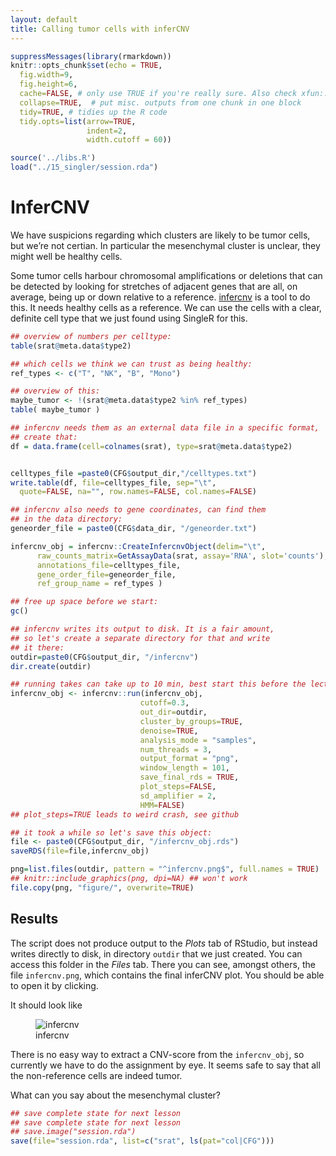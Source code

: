 ```yaml
---
layout: default
title: Calling tumor cells with inferCNV
---
```


<!-- stuff to make Rmarkdown do what we want:  -->
```r
suppressMessages(library(rmarkdown))
knitr::opts_chunk$set(echo = TRUE,
  fig.width=9,
  fig.height=6,
  cache=FALSE, # only use TRUE if you're really sure. Also check xfun::cache_rds
  collapse=TRUE,  # put misc. outputs from one chunk in one block
  tidy=TRUE, # tidies up the R code
  tidy.opts=list(arrow=TRUE, 
                 indent=2,
                 width.cutoff = 60))
```

<!-- load complete state from previous lesson -->
```r
source('../libs.R')
load("../15_singler/session.rda")

```

# InferCNV

<!--  code for by patient assignment: see prior to 21-Jan-2022 00:17:11 -->

We have suspicions regarding which clusters are likely to be tumor cells, but
we're not certian. In particular the mesenchymal cluster is unclear, they might 
well be healthy cells.

Some tumor cells harbour chromosomal amplifications or deletions that
can be detected by looking for stretches of adjacent genes that are all,
on average, being up or down relative to a
reference. [infercnv](https://github.com/broadinstitute/inferCNV) is a
tool to do this.  It needs healthy cells as a reference. We can use the
cells with a clear, definite cell type that we just found using SingleR for
this.

```r

## overview of numbers per celltype:
table(srat@meta.data$type2)

## which cells we think we can trust as being healthy:
ref_types <- c("T", "NK", "B", "Mono")

## overview of this:
maybe_tumor <- !(srat@meta.data$type2 %in% ref_types)
table( maybe_tumor )

## infercnv needs them as an external data file in a specific format,
## create that:
df = data.frame(cell=colnames(srat), type=srat@meta.data$type2)


celltypes_file =paste0(CFG$output_dir,"/celltypes.txt")
write.table(df, file=celltypes_file, sep="\t", 
  quote=FALSE, na="", row.names=FALSE, col.names=FALSE)

## infercnv also needs to gene coordinates, can find them
## in the data directory:
geneorder_file = paste0(CFG$data_dir, "/geneorder.txt")

infercnv_obj = infercnv::CreateInfercnvObject(delim="\t",
      raw_counts_matrix=GetAssayData(srat, assay='RNA', slot='counts'),
      annotations_file=celltypes_file,
      gene_order_file=geneorder_file,
      ref_group_name = ref_types )

## free up space before we start:
gc()

## infercnv writes its output to disk. It is a fair amount,
## so let's create a separate directory for that and write
## it there:
outdir=paste0(CFG$output_dir, "/infercnv")
dir.create(outdir)

## running takes can take up to 10 min, best start this before the lecture:
infercnv_obj <- infercnv::run(infercnv_obj,
                             cutoff=0.3, 
                             out_dir=outdir,
                             cluster_by_groups=TRUE, 
                             denoise=TRUE,
                             analysis_mode = "samples",
                             num_threads = 3,
                             output_format = "png",
                             window_length = 101,
                             save_final_rds = TRUE,
                             plot_steps=FALSE, 
                             sd_amplifier = 2,
                             HMM=FALSE)
## plot_steps=TRUE leads to weird crash, see github

## it took a while so let's save this object:
file <- paste0(CFG$output_dir, "/infercnv_obj.rds")
saveRDS(file=file,infercnv_obj)

```


<!-- {r include-cnv-plot, echo = TRUE, out.width="30%" include=FALSE } -->

<!-- following is needed to get the plot into the knitted product as it is external -->

```r

png=list.files(outdir, pattern = "^infercnv.png$", full.names = TRUE)
## knitr::include_graphics(png, dpi=NA) ## won't work
file.copy(png, "figure/", overwrite=TRUE)

```

## Results

The script does not produce output to the *Plots* tab of RStudio, but instead
writes directly to disk, in directory `outdir` that we just created. 
You can access this folder in the *Files* tab. There you can see, 
amongst others, the file `infercnv.png`, which contains the final
inferCNV plot.  You should be able to open it by clicking.

It should look like

![infercnv](figure/infercnv.png)

There is no easy way to extract a CNV-score from the `infercnv_obj`, so currently
we have to do the assignment by eye. It seems safe to say that all the 
non-reference cells are indeed tumor. 

<!-- @@@ note: discuss the HLA cluster ( chr6, p21.3, halfway p-arm) 
@@@ mesen has no CNV's, nice.

ESC-2+3 are patient 410;  close together

ESC-6+7 are patient GRN (note the split, prolly artefact)

ESC-0 is patient 'CPU'
-->


What can you say about the mesenchymal cluster?


<!-- lastly, save the complete sesssion for the next time -->
```r
## save complete state for next lesson
## save complete state for next lesson
## save.image("session.rda")
save(file="session.rda", list=c("srat", ls(pat="col|CFG")))
```
